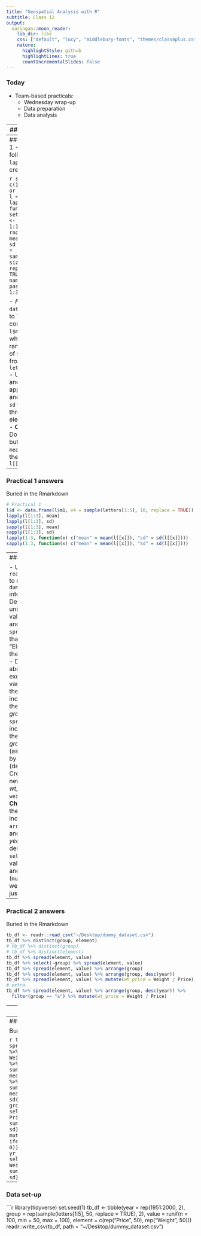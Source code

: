 ```yaml
---
title: "Geospatial Analysis with R"
subtitle: Class 12
output:
  xaringan::moon_reader:
    lib_dir: libs
    css: ["default", "lucy", "middlebury-fonts", "themes/class4plus.css"]
    nature:
      highlightStyle: github
      highlightLines: true
      countIncrementalSlides: false
---
```


### Today

- Team-based practicals:
  - Wednesday wrap-up
  - Data preparation
  - Data analysis

---
### Start-up

- Shortcuts of the day: CMD/CTRL + Shift + M; ALT + Shift + K
- Chaining/pipelines 
```r
library(dplyr)
library(tidyr)
readr::read_csv("~/Desktop/dummy_dataset.csv") %>% 
  spread(element, value) %>% 
  mutate(wt_price = Weight / Price) %>% 
  select(group, Price, Weight, wt_price) %>% 
  group_by(group) %>% 
  summarise_all(mean)
```


---
### Practical 1
- Use the following `lapply` to create `l`: 

```r
seeds <- c(1, 2, 3)  # or 100 * 1:3
l <- lapply(seeds, function(x) {
  set.seed(x)
  m <- cbind(v1 = 1:10, v2 = rnorm(n = 10, mean = 100, sd = 10), 
             v3 = sample(1:100, size = 10, replace = TRUE))
})
names(l) <- paste0("m", 1:3)
```

- Append a `data.frame` `d` to `l`, which is composed of `l$m1` and `V4`, which is a random draw of size 10 from `letters[1:4]`
- Use `lapply` and `sapply` to apply 1) `mean` and then 2) `sd` to the first three elements of `l`
- **Challenge**: Do the above, but apply `mean` and `sd` at the same time `l[[1:3]]`

---
### Practical 1 answers

Buried in the Rmarkdown
```r
# Practical 1
l$d <- data.frame(l$m1, v4 = sample(letters[1:5], 10, replace = TRUE))
lapply(l[1:3], mean)
lapply(l[1:3], sd)
sapply(l[1:3], mean)
sapply(l[1:3], sd)
lapply(1:3, function(x) c("mean" = mean(l[[x]]), "sd" = sd(l[[x]])))
sapply(1:3, function(x) c("mean" = mean(l[[x]]), "sd" = sd(l[[x]])))
```


---
### Practical 2

- Use `readr::read_csv` to read `dummy_dataset.csv` into `tb_df`
- Determine the unique (`distinct`) values in *group* and *element*
- `spread` `tb_df` so that "Price" and "Element" have their own columns
- Do the same as above, but exclude the *group* variable
- Redo the `spread` that includes *group*, then arrange by *group*
- Redo the `spread` that includes *group*, then arrange by *group* (ascending) and by *year* (decending)
- Create (`mutate`) a new column *wt_price* from `weight / price`
- **Challenge**: Redo the `spread` that includes *group*, `arrange` by *group* and by *year*, with *year* in descending order, `select` out the values of group *a*, and create (`mutate`) the weight:price ratio just for those

---

### Practical 2 answers

Buried in the Rmarkdown

```r
tb_df <- readr::read_csv("~/Desktop/dummy_dataset.csv")
tb_df %>% distinct(group, element)
# tb_df %>% distinct(group)
# tb_df %>% distinct(element)
tb_df %>% spread(element, value)
tb_df %>% select(-group) %>% spread(element, value)
tb_df %>% spread(element, value) %>% arrange(group)
tb_df %>% spread(element, value) %>% arrange(group, desc(year))
tb_df %>% spread(element, value) %>% mutate(wt_price = Weight / Price)
# extra
tb_df %>% spread(element, value) %>% arrange(group, desc(year)) %>%
  filter(group == "a") %>% mutate(wt_price = Weight / Price)
```

---
### Practical 3

- Use split-apply-combine with `dplyr` pipelines to:
  - Calculate the `mean` *wt_price* by *group*
  - Calculate the `mean` and `sd` of *wt_price* by *group*
  - Calculate the `mean` and `sd` of *Weight* and *Price* by *group*
  - Calculate the `mean` and `sd` of *Weight* and *Price* by *group* and by a new categorical variable *yr_gtlt80*, in which `year > 1980` gets a 1, otherwise a 0. 
    - You will need to use `ifelse` within `mutate` to make *yr_gtlt80*

---
### Practical 2 answers

Buried in the Rmarkdown

```r
tb_dfs <- tb_df %>% spread(element, value) %>% 
  mutate(wt_price = Weight / Price)
tb_dfs %>% group_by(group) %>% summarize(wt_price = mean(wt_price))
tb_dfs %>% group_by(group) %>% 
  summarize(mu = mean(wt_price), sd = sd(wt_price))
tb_dfs %>% group_by(group) %>% select(group, Weight, Price) %>% 
  summarize_all(funs(mean, sd))
tb_dfs %>% mutate(yr_gtlt80 = ifelse(year > 1980, 1, 0)) %>% 
  group_by(group, yr_gtlt80) %>% select(group, yr_gtlt80, Weight, Price) %>% 
  summarize_all(funs(mean, sd))
```

---

### Data set-up
```r
library(tidyverse)
set.seed(1)
tb_df <- tibble(year = rep(1951:2000, 2), 
                group = rep(sample(letters[1:5], 50, replace = TRUE), 2), 
                value = runif(n = 100, min = 50, max = 100),
                element = c(rep("Price", 50), rep("Weight", 50)))
readr::write_csv(tb_df, path = "~/Desktop/dummy_dataset.csv")


